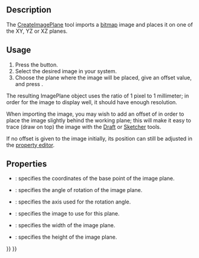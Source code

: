 <languages/>
<translate>

<!--T:14-->
{{Docnav
|[[Image_Open|Open]]
|[[Image_Scaling|Scaling]]
|[[Image_Workbench|Image]]
|IconL=Image_Open.svg
|IconR=Image_Scaling.svg
|IconC=Workbench_Image.svg
}}

<!--T:1-->
{{GuiCommand
|Name=Image CreateImagePlane
|MenuLocation=
|Workbenches=[[Image_Workbench|Image]]
|SeeAlso=[[Image_Open|Image Open]], [[Image_Scaling|Image Scaling]]
}}

== Description == <!--T:2-->

<!--T:3-->
The [[Image_CreateImagePlane|CreateImagePlane]] tool imports a [[bitmap|bitmap]] image and places it on one of the XY, YZ or XZ planes.

==Usage== <!--T:4-->

<!--T:5-->
# Press the {{Button|[[Image:Image_CreateImagePlane.svg|16px]] [[Image_CreateImagePlane|Image CreateImagePlane]]}} button.
# Select the desired image in your system.
# Choose the plane where the image will be placed, give an offset value, and press {{Button|OK}}.

<!--T:6-->
The resulting ImagePlane object uses the ratio of 1 pixel to 1 millimeter; in order for the image to display well, it should have enough resolution.

<!--T:7-->
When importing the image, you may wish to add an offset of {{incode|-0.1 mm}} in order to place the image slightly behind the working plane; this will make it easy to trace (draw on top) the image with the [[Draft_Workbench|Draft]] or [[Sketcher_Workbench|Sketcher]] tools.

<!--T:8-->
If no offset is given to the image initially, its position can still be adjusted in the [[Property_editor|property editor]].

==Properties== <!--T:9-->

<!--T:17-->
{{Properties Title|Base}}

<!--T:10-->
* {{PropertyData|Position}}: specifies the coordinates of the base point of the image plane.
* {{PropertyData|Angle}}: specifies the angle of rotation of the image plane.
* {{PropertyData|Axis}}: specifies the axis used for the rotation angle.

<!--T:18-->
{{Properties Title|Image Plane}}

<!--T:11-->
* {{PropertyData|Image File}}: specifies the image to use for this plane.
* {{PropertyData|XSize}}: specifies the width of the image plane.
* {{PropertyData|YSize}}: specifies the height of the image plane.


<!--T:12-->
{{Docnav
|[[Image_Open|Open]]
|[[Image_Scaling|Scaling]]
|[[Image_Workbench|Image]]
|IconL=Image_Open.svg
|IconR=Image_Scaling.svg
|IconC=Workbench_Image.svg
}}

</translate>
{{Image Tools navi{{#translation:}}}}
{{Userdocnavi{{#translation:}}}}